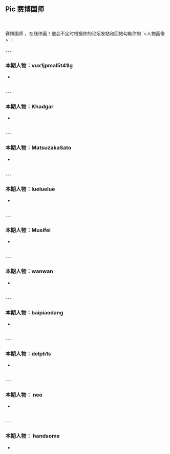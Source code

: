 
## Pic 赛博国师
<br />
<br />
赛博国师 <LinuxdoUserLink linuxdoUsername="King-Huiwen-of-Qin"/>，在线作画！他会不定时根据你的论坛发帖和回帖勾勒你的 `<人物画像>`！
<br />
<br />
---

### 本期人物：vux1jpmal5t41lg <LinuxdoUserLink linuxdoUsername="vux1jpmal5t41lg"/>
- <LinuxdoTopicLink linuxdoTopicId="102770"/>
<br />
---


### 本期人物：Khadgar <LinuxdoUserLink linuxdoUsername="Khadgar"/>
- <LinuxdoTopicLink linuxdoTopicId="101581"/>
<br />
---


### 本期人物：MatsuzakaSato <LinuxdoUserLink linuxdoUsername="MatsuzakaSato"/>
- <LinuxdoTopicLink linuxdoTopicId="105446"/>
<br />
---


### 本期人物：lueluelue <LinuxdoUserLink linuxdoUsername="lueluelue"/>
- <LinuxdoTopicLink linuxdoTopicId="101629"/>
<br />
---


### 本期人物：Musifei <LinuxdoUserLink linuxdoUsername="musifei"/>
- <LinuxdoTopicLink linuxdoTopicId="103874"/>
<br />
---


### 本期人物：wanwan <LinuxdoUserLink linuxdoUsername="wanwan"/>
- <LinuxdoTopicLink linuxdoTopicId="102776"/>
<br />
---


### 本期人物：baipiaodang <LinuxdoUserLink linuxdoUsername="baipiaodang"/>
- <LinuxdoTopicLink linuxdoTopicId="102978"/>
<br />
---


### 本期人物：delph1s <LinuxdoUserLink linuxdoUsername="delph1s"/>
- <LinuxdoTopicLink linuxdoTopicId="102789"/>
<br />
---


### 本期人物： neo <LinuxdoUserLink linuxdoUsername="neo"/>
- <LinuxdoTopicLink linuxdoTopicId="101693"/>
<br />
---

### 本期人物： handsome <LinuxdoUserLink linuxdoUsername="handsome"/>
- <LinuxdoTopicLink linuxdoTopicId="101593"/>
<br />